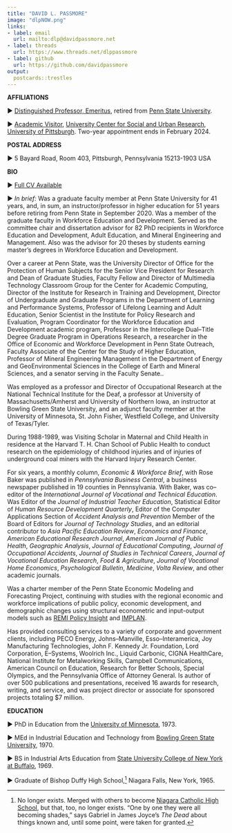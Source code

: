 ```yaml
---
title: "DAVID L. PASSMORE"
image: "dlpNOW.png"
links:
- label: email
  url: mailto:dlp@davidpassmore.net
- label: threads
  url: https://www.threads.net/dlppassmore
- label: github
  url: https://github.com/davidpassmore
output:
  postcards::trestles
---
```

 
**AFFILIATIONS**

► [Distinguished Professor, Emeritus](https://policy.psu.edu/policies/ac10#H), retired from [Penn State University](https://ed.psu.edu/academics/departments/department-learning-and-performance-systems/workforce-education-and-development).

► [Academic Visitor](https://visitor.pitt.edu/), [University Center for Social and Urban Research](https://my.pitt.edu/task/all/social-and-urban-research), [University of Pittsburgh](https://www.pitt.edu/)</a>. Two-year appointment ends in February 2024.

**POSTAL ADDRESS**

► 5 Bayard Road, Room 403, Pittsburgh, Pennsylvania 15213-1903 USA

**BIO**

► [Full CV Available](https://davidpassmore.net/documents/dlp/Vitae.pdf)

► *In brief:* Was a graduate faculty member at Penn State University for 41 years, and, in sum, an instructor/professor in higher education for 51 years before retiring from Penn State in September 2020. Was a member of the graduate faculty in Workforce Education and Development. Served as the committee chair and dissertation advisor for 82 PhD recipients in Workforce Education and Development, Adult Education, and Mineral Engineering and Management. Also was the advisor for 20 theses by students earning master’s degrees in Workforce Education and Development.

Over a career at Penn State, was the University Director of Office for the Protection of Human Subjects for the Senior Vice President for Research and Dean of Graduate Studies, Faculty Fellow and Director of Multimedia Technology Classroom Group for the Center for Academic Computing, Director of the Institute for Research in Training and Development, Director of Undergraduate and Graduate Programs in the Department of Learning and Performance Systems, Professor of Lifelong Learning and Adult Education, Senior Scientist in the Institute for Policy Research and Evaluation, Program Coordinator for the Workforce Education and Development academic program, Professor in the Intercollege Dual–Title Degree Graduate Program in Operations Research, a researcher in the Office of Economic and Workforce Development in Penn State Outreach, Faculty Associate of the Center for the Study of Higher Education, Professor of Mineral Engineering Management in the Department of Energy and GeoEnvironmental Sciences in the College of Earth and Mineral Sciences, and a senator serving in the Faculty Senate..

Was employed as a professor and Director of Occupational Research at the National Technical Institute for the Deaf, a professor at University of Massachusetts/Amherst and University of Northern Iowa, an instructor at Bowling Green State University, and an adjunct faculty member at the University of Minnesota, St. John Fisher, Westfield College, and University of Texas/Tyler.

During 1988-1989, was Visiting Scholar in Maternal and Child Health in residence at the Harvard T. H. Chan School of Public Health to conduct research on the epidemiology of childhood injuries and of injuries of underground coal miners with the Harvard Injury Research Center.

For six years, a monthly column, *Economic & Workforce Brief*, with Rose Baker was published in *Pennsylvania Business Central*, a business newspaper published in 19 counties in Pennsylvania. With Baker, was co– editor of the *International Journal of Vocational and Technical Education*. Was Editor of the *Journal of Industrial Teacher Education*, Statistical Editor of *Human Resource Development Quarterly*, Editor of the Computer Applications Section of *Accident Analysis and Prevention* Member of the Board of Editors for *Journal of Technology Studies*, and an editorial contributor to *Asia Pacific Education Review*, *Economics and Finance*, *American Educational Research Journal*, *American Journal of Public Health*, *Geographic Analysis*, *Journal of Educational Computing*, *Journal of Occupational Accidents*, *Journal of Studies in Technical Careers*, *Journal of Vocational Education Research*, *Food & Agriculture*,
*Journal of Vocational Home Economics*, *Psychological Bulletin*, *Medicine*, *Volta Review*, and other academic journals.

Was a charter member of the Penn State Economic Modeling and Forecasting Project, continuing with  studies with the regional economic and workforce implications of public policy, economic development, and demographic changes using structural econometric and input-output models such as [REMI Policy Insight](https://www.remi.com) and [IMPLAN](https://implan.com).

Has provided consulting services to a variety of corporate and government clients, including PECO Energy, Johns–Manville, Esso–Interamerica, Joy Manufacturing Technologies, John F. Kennedy Jr. Foundation, Lord Corporation, E–Systems, Woolrich Inc., Liquid Carbonic, CIGNA HealthCare, National Institute for Metalworking Skills, Campbell Communications, American Council on Education, Research for Better Schools, Special Olympics, and the Pennsylvania Office of Attorney General. Is author of over 500 publications and presentations, received 16 awards for research, writing, and service, and was project director or associate for sponsored projects totaling $7 million.



**EDUCATION**

► PhD in Education from the [University of Minnesota](http://www.cehd.umn.edu/olpd/), 1973.

► MEd in Industrial Education and Technology from [Bowling Green State University](http://www.bgsu.edu/technology-architecture-and-applied-engineering.html), 1970.

► BS in Industrial Arts Education from [State University College of New York at Buffalo](http://cte.buffalostate.edu/), 1969.

► Graduate of Bishop Duffy High School,^[No longer exists. Merged with others to become [Niagara Catholic High School](https://en.wikipedia.org/wiki/Niagara_Catholic_High_School), but that, too, no longer exists. "One by one they were all becoming shades," says Gabriel in James Joyce's *The Dead* about things known and, until some point, were taken for granted.] Niagara Falls, New York, 1965.

   